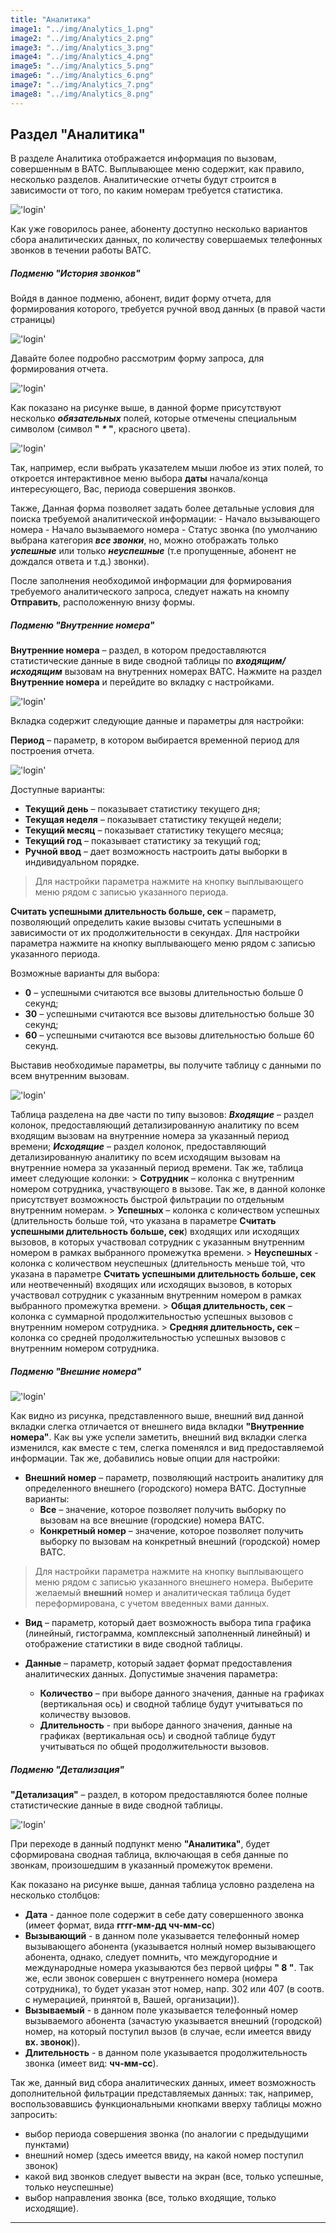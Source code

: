 ```yaml
---
title: "Аналитика"
image1: "../img/Analytics_1.png"
image2: "../img/Analytics_2.png"
image3: "../img/Analytics_3.png"
image4: "../img/Analytics_4.png"
image5: "../img/Analytics_5.png"
image6: "../img/Analytics_6.png"
image7: "../img/Analytics_7.png"
image8: "../img/Analytics_8.png"
---
```


## Раздел "Аналитика"
В разделе Аналитика отображается информация по вызовам, совершенным в ВАТС.
Выплывающее меню содержит, как правило, несколько разделов. Аналитические отчеты будут строится в зависимости от того, по каким номерам требуется статистика.

!['login'](../img/Analytics_1.png)

Как уже говорилось ранее, абоненту доступно несколько вариантов сбора аналитических данных, по количеству совершаемых телефонных звонков в течении работы ВАТС.

##### Подменю "История звонков"

Войдя в данное подменю, абонент, видит форму отчета, для формирования которого, требуется ручной ввод данных (в правой части страницы)

!['login'](../img/Analytics_2.png)

Давайте более подробно рассмотрим форму запроса, для формирования отчета.

!['login'](../img/Analytics_3.png)

Как показано на рисунке выше, в данной форме присутствуют несколько ***обязательных*** полей, которые отмечены специальным символом (символ **" _*_ "**, красного цвета).

!['login'](../img/Analytics_4.png)

Так, например, если выбрать указателем мыши любое из этих полей, то откроется интерактивное меню выбора **даты** начала/конца интересующего, Вас, периода совершения звонков.

Также, Данная форма позволяет задать более детальные условия для поиска требуемой аналитической информации:
    - Начало вызывающего номера
    - Начало вызываемого номера
    - Статус звонка (по умолчанию выбрана категория ***все звонки***, но, можно отображать только ***успешные*** или только ***неуспешные*** (т.е пропущенные, абонент не дождался ответа и т.д.) звонки).

После заполнения необходимой информации для формирования требуемого аналитического запроса, следует нажать на кномпу **Отправить**, расположенную внизу формы. 

##### Подменю "Внутренние номера"

**Внутренние номера** – раздел, в котором предоставляются статистические данные в виде сводной таблицы по ***входящим/исходящим*** вызовам на внутренних номерах ВАТС. Нажмите на раздел **Внутренние номера** и перейдите во вкладку с настройками.

!['login'](../img/Analytics_5.png)

Вкладка содержит следующие данные и параметры для настройки:

**Период** – параметр, в котором выбирается временной период для построения отчета.

!['login'](../img/Analytics_6.png)

Доступные варианты:
- **Текущий день** – показывает статистику текущего дня;
- **Текущая неделя** – показывает статистику текущей недели;
- **Текущий месяц** – показывает статистику текущего месяца;
- **Текущий год** – показывает статистику за текущий год;
- **Ручной ввод** – дает возможность настроить даты выборки в индивидуальном порядке.

> Для настройки параметра нажмите на кнопку выплывающего меню рядом с записью указанного периода.

**Считать успешными длительность больше, сек** – параметр, позволяющий определить какие вызовы считать успешными в зависимости от их продолжительности в секундах. Для настройки параметра нажмите на кнопку выплывающего меню рядом с записью указанного периода.

Возможные варианты для выбора:­
- **0** – успешными считаются все вызовы длительностью больше 0 секунд;
- **30** – успешными считаются все вызовы длительностью больше 30 секунд;
- **60** – успешными считаются все вызовы длительностью больше 60 секунд.                

Выставив необходимые параметры, вы получите таблицу с данными по всем внутренним вызовам.

!['login'](../img/Analytics_5.png)

Таблица разделена на две части по типу вызовов:­
**_Входящие_** – раздел колонок, предоставляющий детализированную аналитику по всем входящим вызовам на внутренние номера за указанный период времени;
**_Исходящие_** – раздел колонок, предоставляющий детализированную аналитику по всем исходящим вызовам на внутренние номера за указанный период времени.
Так же, таблица имеет следующие колонки:
    > **Сотрудник** – колонка с внутренним номером сотрудника, участвующего в вызове. Так же, в данной колонке присутствует возможность быстрой фильтрации по отдельным внутренним номерам.
    > **Успешных** – колонка с количеством успешных (длительность больше той, что указана в параметре **Считать успешными длительность больше, сек**) входящих или исходящих вызовов, в которых участвовал сотрудник с указанным внутренним номером в рамках выбранного промежутка времени.
    > **Неуспешных** - колонка с количеством неуспешных (длительность меньше той, что указана в параметре **Считать успешными длительность больше, сек** или неотвеченный) входящих или исходящих вызовов, в которых участвовал сотрудник с указанным внутренним номером в рамках выбранного промежутка времени.
    > **Общая длительность, сек** – колонка с суммарной продолжительностью успешных вызовов с внутренним номером сотрудника.
    > **Средняя длительность, сек** – колонка со средней продолжительностью успешных вызовов с внутренним номером сотрудника.

##### Подменю "Внешние номера"

!['login'](../img/Analytics_7.png)

Как видно из рисунка, представленного выше, внешний вид данной вкладки слегка отличается от внешнего вида вкладки **"Внутренние номера"**. Как вы уже успели заметить, внешний вид вкладки слегка изменился, как вместе с тем, слегка поменялся и вид предоставляемой информации. Так же, добавились новые опции для настройки:

- **Внешний номер** – параметр, позволяющий настроить аналитику для определенного внешнего (городского) номера ВАТС. Доступные варианты:
  - **Все** – значение, которое позволяет получить выборку по вызовам на все внешние (городские) номера ВАТС.
  - **Конкретный номер** – значение, которое позволяет получить выборку по вызовам на
конкретный внешний (городской) номер ВАТС.

> Для настройки параметра нажмите на кнопку выплывающего меню рядом с записью указанного внешнего номера. Выберите желаемый **внешний** номер и аналитическая таблица будет переформирована, с учетом введенных вами данных.

- **Вид** – параметр, который дает возможность выбора типа графика (линейный, гистограмма, комплексный заполненный линейный) и отображение статистики в виде сводной таблицы. 

- **Данные** – параметр, который задает формат предоставления аналитических данных.
 Допустимые значения параметра:
  - **Количество** – при выборе данного значения, данные на графиках (вертикальная ось) и сводной таблице будут учитываться по количеству вызовов.
  - **Длительность** - при выборе данного значения, данные на графиках (вертикальная ось) и сводной таблице будут учитываться по общей продолжительности вызовов.

##### Подменю "Детализация"
**"Детализация"** – раздел, в котором предоставляются более полные статистические данные в виде сводной таблицы.

!['login'](../img/Analytics_8.png)

При переходе в данный подпункт меню **"Аналитика"**, будет сформирована сводная таблица, включающая в себя данные по звонкам, произошедшим в указанный промежуток времени.

Как показано на рисунке выше, данная таблица условно разделена на несколько столбцов:

  - **Дата** - данное поле содержит в себе дату совершенного звонка (имеет формат, вида **гггг-мм-дд чч-мм-сс**)
  - **Вызывающий** - в данном поле указывается телефонный номер вызывающего абонента (указывается нолный номер вызывающего абонента, однако, следует помнить, что междугородние и международные номера указываются без первой цифры **" 8 "**. Так же, если звонок совершен с внутреннего номера (номера сотрудника), то будет указан этот номер, напр. 302 или 407 (в соотв. с нумерацией, принятой в, Вашей, организации)).
  - **Вызываемый** -  в данном поле указывается телефонный номер вызываемого абонента (зачастую указывается внешний (городской) номер, на который поступил вызов (в случае, если имеется ввиду **вх. звонок**)).
  - **Длительность** - в данном поле указывается продолжительность звонка (имеет вид: **чч-мм-сс**).

Так же, данный вид сбора аналитических данных, имеет возможность дополнительной фильтрации представляемых данных: так, например, воспользовавшись функциональными кнопками вверху таблицы можно запросить:
- выбор периода совершения звонка (по аналогии с предыдущими пунктами)
- внешний номер (здесь имеется ввиду, на какой номер поступил звонок)
- какой вид звонков следует вывести на экран (все, только успешные, только неуспешные)
- выбор направления звонка (все, только входящие, только исходящие).

---